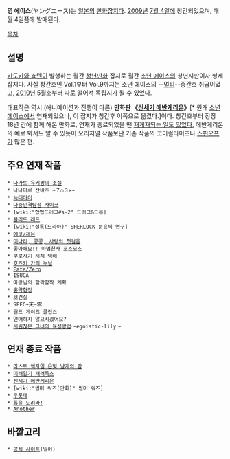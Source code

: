 '''영 에이스'''(ヤングエース)는 [[일본]]의 [[만화잡지]]다. [[2009년]] [[7월 4일]]에 창간되었으며, 매월 4일쯤에 발매된다.

[[목차]]
== 설명 ==
[[카도카와 쇼텐]]이 발행하는 월간 [[청년만화]] 잡지로 월간 [[소년 에이스]]의 청년지판이자 형제 잡지다. 사실 창간호인 Vol.1부터 Vol.9까지는 소년 에이스의 --[[멀티]]--증간호 취급이었고, [[2010년]] 5월호부터 따로 떨어져 독립지가 될 수 있었다.

대표작은 역시 (애니메이션과 진행이 다른) '''만화판 《[[신세기 에반게리온]]》'''[* 원래 [[소년 에이스]]에서 연재되었으나, 이 잡지가 창간후 이쪽으로 옮겼다.]이다. 창간호부터 장장 18년 간에 함께 해온 만화로, 연재가 종료되었을 땐 [http://alonestar.egloos.com/4806885 재게재되는 일도 있었다.] 에반게리온의 예로 봐서도 알 수 있듯이 오리지널 작품보단 기존 작품의 코미컬라이즈나 [[스핀오프]]가 많은 편.

== 주요 연재 작품 ==
 * [[나가토 유키짱의 소실]]
 * 나나마루 산바츠 ~７○３×~
 * [[늑대아이]]
 * [[다중인격탐정 사이코]]
 * [wiki:"합법드러그#s-2" 드러그&드롭]
 * [[블러드 래드]]
 * [wiki:"셜록(드라마)" SHERLOCK 분홍색 연구]
 * [[에코/제온]]
 * [[이나리, 콩콩, 사랑의 첫걸음]]
 * [[좋아해요!! 마법천사 코스모스]]
 * 쿠로사기 시체 택배
 * [[호즈키 가의 누님]]
 * [[Fate/Zero]]
 * ISUCA
 * 마왕님의 할짝할짝 계획
 * [[혼약협정]]
 * 보건실
 * SPEC~天~零
 * 월드 게이즈 클립스
 * 연애하지 않으시겠어요?
 * [[시원찮은 그녀의 육성방법]]～egoistic-lily～

== 연재 종료 작품 ==
 * [[라스트 엑자일 은빛 날개의 팜]]
 * [[미래일기 패러독스]]
 * [[신세기 에반게리온/만화|신세기 에반게리온]]
 * [wiki:"썸머 워즈(만화)" 썸머 워즈]
 * [[우폿테]]
 * [[톱을 노려라!]]
 * [[Another]]

== 바깥고리 ==
 * [http://www.kadokawa.co.jp/ya/ 공식 사이트](일어)
